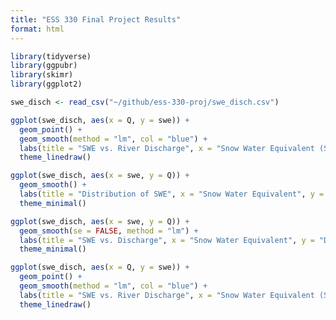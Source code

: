 ```yaml
---
title: "ESS 330 Final Project Results"
format: html
---
```



```r
library(tidyverse)
library(ggpubr)
library(skimr)
library(ggplot2)

swe_disch <- read_csv("~/github/ess-330-proj/swe_disch.csv")
```


```r
ggplot(swe_disch, aes(x = Q, y = swe)) +
  geom_point() +
  geom_smooth(method = "lm", col = "blue") +
  labs(title = "SWE vs. River Discharge", x = "Snow Water Equivalent (SWE)", y = "River Discharge") +
  theme_linedraw()

```



```r
ggplot(swe_disch, aes(x = swe, y = Q)) +
  geom_smooth() +
  labs(title = "Distribution of SWE", x = "Snow Water Equivalent", y = "Discharge") +
  theme_minimal()
```

```r
ggplot(swe_disch, aes(x = swe, y = Q)) +
  geom_smooth(se = FALSE, method = "lm") +
  labs(title = "SWE vs. Discharge", x = "Snow Water Equivalent", y = "Discharge") +
  theme_minimal()
```


```r
ggplot(swe_disch, aes(x = Q, y = swe)) +
  geom_point() +
  geom_smooth(method = "lm", col = "blue") +
  labs(title = "SWE vs. River Discharge", x = "Snow Water Equivalent (SWE)", y = "River Discharge") +
  theme_linedraw()
```











